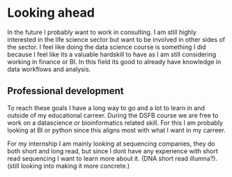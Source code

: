 # Looking ahead
In the future I probably want to work in consulting. I am still highly interested in the life science sector but want to be involved in other sides of the sector. I feel like doing the data science course is something I did because I feel like its a valuable hardskill to have as I am still considering working in finance or BI. In this field its good to already have knowledge in data workflows and analysis.

## Professional development
To reach these goals I have a long way to go and a lot to learn in and outside of my educational carreer. During the DSFB course we are free to work on a datascience or bioinformatics related skill. For this I am probably looking at BI or python since this aligns most with what I want in my carreer.

For my internship I am mainly looking at sequencing companies, they do both short and long read, but since I dont have any experience with short read sequencing I want to learn more about it. (DNA short read illumna?). (still looking into making it more concrete.)